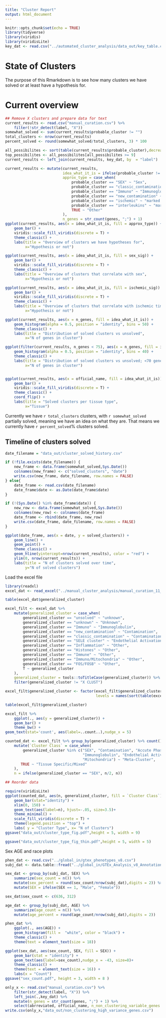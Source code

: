 ```yaml
---
title: "Cluster Report"
output: html_document
---
```


```r
knitr::opts_chunk$set(echo = TRUE)
library(tidyverse)
library(viridis)
library(viridisLite)
key_dat <- read.csv("../automated_cluster_analysis/data_out/key_table.csv")
```

# State of Clusters
The purpose of this Rmarkdown is to see how many clusters we have solved or at 
least have a hypothesis for.

# Current overview
```r
## Remove X clusters and prepare data for text
current_results <- read.csv("manual_curation.csv") %>%
    filter(!str_detect(label, "X"))
somewhat_solved <- sum(current_results$probable_cluster != "")
total_clusters <- nrow(current_results)
percent_solved <- round(somewhat_solved/total_clusters, 3) * 100

all_possibilites <- sort(table(current_results$probable_cluster),decreasing = T)
top_possibilites <- all_possibilites[all_possibilites >= 9]
current_results <- left_join(current_results, key_dat, by  = "label")

current_results <- mutate(current_results,
                          idea_what_it_is = ifelse(probable_cluster != "", "Yes", "No"),
                          approx_type = case_when(
                              probable_cluster == "SEX" ~ "Sex",
                              probable_cluster == "classic_contamination" ~ "Classic contam",
                              probable_cluster == "Immuno" ~ "Immunoglobs",
                              probable_cluster == "new_contamination" ~ "New contam",
                              probable_cluster == "ischemic" ~ "marked ischemic",
                              probable_cluster == "interleukins" ~ "marked interleukins",
                              TRUE ~ "Other"
                          ),
                          n_genes = str_count(genes, ";") + 1)
ggplot(current_results, aes(x = idea_what_it_is, fill = approx_type)) +
    geom_bar() +
    viridis::scale_fill_viridis(discrete = T) +
    theme_classic() +
    labs(title = "Overview of clusters we have hypotheses for",
         x="Hypothesis or not")

ggplot(current_results, aes(x = idea_what_it_is, fill = sex_sig)) +
    geom_bar() +
    viridis::scale_fill_viridis(discrete = T) +
    theme_classic() +
    labs(title = "Overview of clusters that correlate with sex",
         x="Hypothesis or not")

ggplot(current_results, aes(x = idea_what_it_is, fill = ischemic_sig)) +
    geom_bar() +
    viridis::scale_fill_viridis(discrete = T) +
    theme_classic() +
    labs(title = "Overview of clusters that correlate with ischemic time",
         x="Hypothesis or not")

ggplot(current_results, aes(x = n_genes, fill = idea_what_it_is)) +
    geom_histogram(alpha = 0.5, position = "identity", bins = 50) +
    theme_classic() +
    labs(title = "Distribution of solved clusters vs unsolved",
         x="N of genes in cluster")

ggplot(filter(current_results, n_genes < 75), aes(x = n_genes, fill = idea_what_it_is)) +
    geom_histogram(alpha = 0.5, position = "identity", bins = 40) +
    theme_classic() +
    labs(title = "Distribution of solved clusters vs unsolved; <70 genes",
         x="N of genes in cluster")


ggplot(current_results, aes(x = official_name, fill = idea_what_it_is)) +
    geom_bar() +
    viridis::scale_fill_viridis(discrete = T) +
    theme_classic() +
    coord_flip() +
    labs(title = "Solved clusters per tissue type",
         x="Tissue")


```

Currently we have `r total_clusters` clusters, with `r somewhat_solved` partially solved, meaning we have an idea on what they are. That means we currently have `r percent_solved`% clusters solved.


## Timeline of clusters solved
```r
date_filename = "data_out/cluster_solved_history.csv"

if (!file.exists(date_filename)) {
    new_frame <- data.frame(somewhat_solved,Sys.Date())
    colnames(new_frame) <- c("solved_clusters", "date")
    write.csv(new_frame, date_filename, row.names = FALSE)
} else{
    date_frame <- read.csv(date_filename)
    date_frame$date <- as.Date(date_frame$date)
}

if (!(Sys.Date() %in% date_frame$date)) {
    new_row <- data.frame(somewhat_solved,Sys.Date())
    colnames(new_row) <- colnames(date_frame)
    date_frame <- rbind(date_frame, new_row)
    write.csv(date_frame, date_filename, row.names = FALSE)
}

ggplot(date_frame, aes(x = date, y = solved_clusters)) +
    geom_line() +
    geom_point() +
    theme_classic() +
    geom_hline(yintercept=nrow(current_results), color = "red") +
    ylim(0, nrow(current_results)) +
    labs(title = "N of clusters solved over time",
         y="N of solved clusters")


```
Load the excel file
```r
library(readxl)
excel_dat <- read_excel("../manual_cluster_analysis/manual_curation_11_09_21.xlsx")

table(excel_dat$generalized_cluster)

excel_filt <- excel_dat %>%
    mutate(generalized_cluster = case_when(
        generalized_cluster == "unsolved" ~ "unknown",
        generalized_cluster == "unknown" ~ "Unknown",
        generalized_cluster == "Immuno" ~ "Immunoglobulin",
        generalized_cluster == "new_contamination" ~ "Contamination",
        generalized_cluster == "classic_contamination" ~ "Contamination",
        generalized_cluster == "SELE cluster" ~ "Endothelial Activation",
        generalized_cluster == "Inflammation" ~ "Other",
        generalized_cluster == "Histones" ~ "Other",
        generalized_cluster == "Immune" ~ "Other",
        generalized_cluster == "Immuno/Mitochondria" ~ "Other",
        generalized_cluster == "FOS/FOSB" ~ "Other",
        T ~ generalized_cluster
    ),
    generalized_cluster = tools::toTitleCase(generalized_cluster)) %>%
    filter(generalized_cluster != "X CLUST")

excel_filt$generalized_cluster <- factor(excel_filt$generalized_cluster,
                                         levels = names(sort(table(excel_filt$generalized_cluster))))

table(excel_filt$generalized_cluster)

excel_filt %>%
    ggplot(., aes(y = generalized_cluster)) +
    geom_bar() +
    theme_bw() +
geom_text(stat='count', aes(label=..count..),nudge_x = 5)

counted_dat <- excel_filt %>% group_by(generalized_cluster) %>% count() %>%
    mutate(`Cluster Class` = case_when(
        generalized_cluster %in% c("SEX", "Contamination", "Accute Phase",
                                   "Immunoglobulin", "Endothelial Activation",
                                   "Mitochondria") ~ "Meta-Cluster",
       TRUE ~ "Tissue Specific/Mixed"
    ),
    n = ifelse(generalized_cluster == "SEX", n/2, n))

## Reorder data

require(viridisLite)
ggplot(counted_dat, aes(n, generalized_cluster, fill = `Cluster Class`)) +
    geom_bar(stat="identity") +
    xlim(0, 150) +
    geom_text(aes(label=n), hjust=-.05, size=3.5)+
    theme_minimal() +
    scale_fill_viridis(discrete = T) + 
    theme(legend.position = "top") +
    labs( y = "Cluster Type", x= "N of Clusters")
ggsave("data_out/cluster_type_fig.pdf",height = 5, width = 9)

ggsave("data_out/cluster_type_fig_thin.pdf",height = 5, width = 5)
```

Sex AGE and race plots
```r
phen_dat <- read.csv("../global_in/gtex_phenotypes_v8.csv")
subj_dat <- data.table::fread("../global_in/GTEx_Analysis_v8_Annotations_SubjectPhenotypesDS.txt")

sex_dat <- group_by(subj_dat, SEX) %>%
    summarize(sex_count = n()) %>%
    mutate(sex_percent = round(sex_count/nrow(subj_dat),digits = 2)) %>%
    mutate(SEX = ifelse(SEX == 1, "Male", "Female"))

sex_dat$sex_count <- c(636, 312)

age_dat <- group_by(subj_dat, AGE) %>%
    summarize(age_count = n()) %>%
    mutate(age_percent = round(age_count/nrow(subj_dat),digits = 2))

phen_dat %>%
    ggplot(., aes(AGE)) +
    geom_histogram(fill =  "white", color = "black") +
    theme_classic() +
    theme(text = element_text(size = 18))

ggplot(sex_dat, aes(sex_count, SEX, fill = SEX)) +
    geom_bar(stat = "identity") +
    geom_text(aes(label=sex_count),nudge_x = -43, size=8)+
    theme_classic() +
    theme(text = element_text(size = 16)) +
    labs(x = "Count")
ggsave("sex_count.pdf", height = 3, width = 8 )
```

```r
only_x <- read.csv("manual_curation.csv") %>%
    filter(str_detect(label, "X")) %>% 
    left_join(.,key_dat) %>%
    mutate(n_genes = str_count(genes, ";") + 1) %>%
    select(abrreviated, official_name, n_non_clustering_variable_genes = n_genes, genes)
write.csv(only_x,"data_out/non_clustering_high_variance_genes.csv")
```

